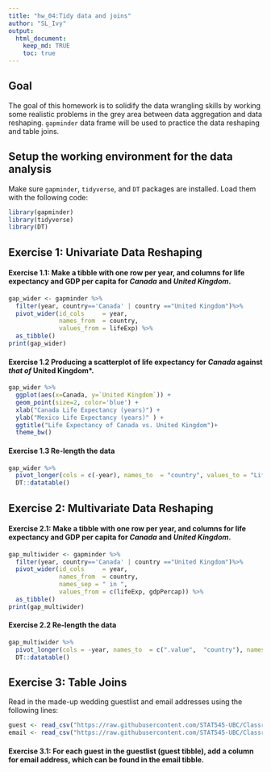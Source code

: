```yaml
---
title: "hw_04:Tidy data and joins"
author: "SL_Ivy"
output: 
  html_document:
    keep_md: TRUE
    toc: true
---
```

## Goal

The goal of this homework is to solidify the data wrangling skills by working some realistic problems in the grey area between data aggregation and data reshaping.
`gapminder` data frame will be used to practice the data reshaping and table joins.



## Setup the working environment for the data analysis
Make sure `gapminder`, `tidyverse`, and `DT` packages are installed.
Load them with the following code:
```r
library(gapminder)
library(tidyverse)
library(DT)
```

## Exercise 1: Univariate Data Reshaping

#### Exercise 1.1: Make a tibble with one row per **year**, and columns for **life expectancy** and **GDP per capita** for *Canada* and *United Kingdom*.
```r
gap_wider <- gapminder %>%
  filter(year, country=='Canada' | country =="United Kingdom")%>%
  pivot_wider(id_cols     = year, 
              names_from  = country, 
              values_from = lifeExp) %>%
  as_tibble()
print(gap_wider)
```


#### Exercise 1.2 Producing a scatterplot of life expectancy for *Canada* against *that of *United Kingdom*.


```r
gap_wider %>% 
  ggplot(aes(x=Canada, y=`United Kingdom`)) +
  geom_point(size=2, color='blue') +
  xlab("Canada Life Expectancy (years)") +
  ylab("Mexico Life Expectancy (years)" ) +
  ggtitle("Life Expectancy of Canada vs. United Kingdom")+
  theme_bw()
```


#### Exercise 1.3 Re-length the data
```r
gap_wider %>% 
  pivot_longer(cols = c(-year), names_to  = "country", values_to = "LifeExp") %>%
  DT::datatable()
```


## Exercise 2: Multivariate Data Reshaping

#### Exercise 2.1: Make a tibble with one row per **year**, and columns for **life expectancy** and **GDP per capita** for *Canada* and *United Kingdom*.

```r
gap_multiwider <- gapminder %>%
  filter(year, country=='Canada' | country =="United Kingdom")%>%
  pivot_wider(id_cols     = year,
              names_from  = country,
              names_sep = " in ",
              values_from = c(lifeExp, gdpPercap)) %>%
  as_tibble()
print(gap_multiwider)
```


#### Exercise 2.2 Re-length the data
```r
gap_multiwider %>% 
  pivot_longer(cols = -year, names_to  = c(".value",  "country"), names_sep = ' in ') %>%
  DT::datatable()
```


## Exercise 3: Table Joins 

Read in the made-up wedding guestlist and email addresses using the following lines:

```r
guest <- read_csv("https://raw.githubusercontent.com/STAT545-UBC/Classroom/master/data/wedding/attend.csv")
email <- read_csv("https://raw.githubusercontent.com/STAT545-UBC/Classroom/master/data/wedding/emails.csv")
```

#### Exercise 3.1: For each guest in the guestlist (guest tibble), add a column for email address, which can be found in the email tibble.

```r

```

